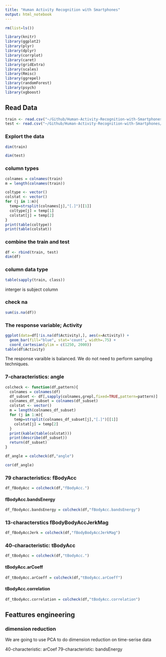 ```yaml
---
title: "Human Activity Recognition with Smartphones"
output: html_notebook
---
```


```r
rm(list=ls())

library(knitr)
library(ggplot2)
library(plyr)
library(dplyr)
library(corrplot)
library(caret)
library(gridExtra)
library(scales)
library(Rmisc)
library(ggrepel)
library(randomForest)
library(psych)
library(xgboost)
```

## Read Data 

```r
train <- read.csv("~/Github/Human-Activity-Recognition-with-Smartphones/Data/train.csv")
test <- read.csv("~/Github/Human-Activity-Recognition-with-Smartphones/Data/test.csv")
```

### Explort the data

```r
dim(train)
```

```r
dim(test)
```

### column types

```r
colnames = colnames(train)
m = length(colnames(train))

coltype <- vector()
colstat <- vector()
for (j in 1:m){
  temp=strsplit(colnames[j],"[.]")[[1]]
  coltype[j] = temp[1]
  colstat[j] = temp[2]
}
print(table(coltype))
print(table(colstat))
```

### combine the train and test 

```r
df <- rbind(train, test)
dim(df)
```

### column data type

```r
table(sapply(train, class))
```

interger is subject column

### check na

```r
sum(is.na(df))
```

### The response variable; Activity

```r
ggplot(data=df[!is.na(df$Activity),], aes(x=Activity)) +
  geom_bar(fill="blue", stat='count', width=.75) +
  coord_cartesian(ylim = c(1250, 2000))
table(df$Activity)
```

The response varaible is balanced. We do not need to perform sampling techniques.

### 7-characteristics: angle

```r
colcheck <- function(df,pattern){
  colnames = colnames(df)
  df_subset <- df[,sapply(colnames,grepl,fixed=TRUE,pattern=pattern)]
  colnames_df_subset = colnames(df_subset)
  colstat <- vector()
  m = length(colnames_df_subset)
  for (j in 1:m){
    temp=strsplit(colnames_df_subset[j],"[.]")[[1]]
    colstat[j] = temp[2]
  }
  print(kable(table(colstat)))
  print(describe(df_subset))
  return(df_subset)
}

df_angle = colcheck(df,"angle")
```

```r
cor(df_angle)
```

### 79 characteristics: fBodyAcc

```r
df_fBodyAcc = colcheck(df,"fBodyAcc.")
```

#### fBodyAcc.bandsEnergy

```r
df_fBodyAcc.bandsEnergy = colcheck(df,"fBodyAcc.bandsEnergy")
```

### 13-characterstics fBodyBodyAccJerkMag

```r
df_fBodyAccJerk = colcheck(df,"fBodyBodyAccJerkMag")
```

### 40-characteristic: tBodyAcc

```r
df_tBodyAcc = colcheck(df,"tBodyAcc.")
```

#### tBodyAcc.arCoeff

```r
df_tBodyAcc.arCoeff = colcheck(df,"tBodyAcc.arCoeff")
```

#### tBodyAcc.correlation

```r
df_tBodyAcc.correlation = colcheck(df,"tBodyAcc.correlation")
```


## Feattures engineering

### dimension reduction

We are going to use PCA to do dimension reduction on time-serise data

40-characteristic: arCoef
79-characteristic: bandsEnergy


